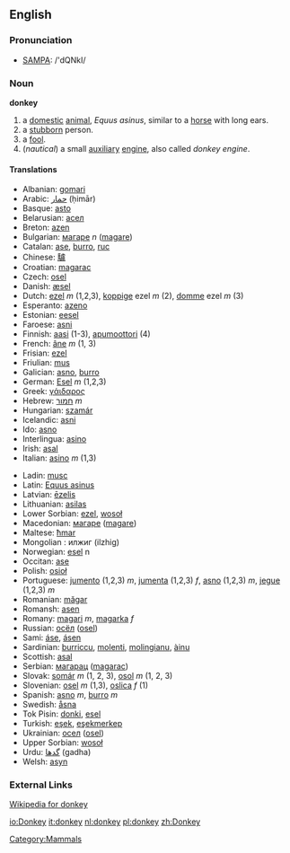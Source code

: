 ==English==
[[Category:Mammals]]

=== Pronunciation ===
*[[w:SAMPA|SAMPA]]: /'dQNkI/

=== Noun ===
'''donkey'''

# a [[domestic]] [[animal]], ''Equus asinus'', similar to a [[horse]] with long ears.
# a [[stubborn]] person.
# a [[fool]].
# (''nautical'') a small [[auxiliary]] [[engine]], also called ''donkey engine''.

==== Translations ====
{{top}}
*Albanian: [[gomari]]
*Arabic: [[حمار]] (ḥimār)
*Basque: [[asto]]
*Belarusian: [[асел]]
*Breton: [[azen]]
*Bulgarian: [[магаре]] ''n'' ([[magare]])
*Catalan: [[ase]], [[burro]], [[ruc]]
*Chinese: [[驢]]
*Croatian: [[magarac]]
*Czech: [[osel]]
*Danish: [[æsel]]
*Dutch: [[ezel]] ''m'' (1,2,3), [[koppige]] ezel ''m'' (2), [[domme]] ezel ''m'' (3)
*Esperanto: [[azeno]]
*Estonian: [[eesel]]
*Faroese: [[asni]]
*Finnish: [[aasi]] (1-3), [[apumoottori]] (4)
*French: [[âne]] ''m'' (1, 3)
*Frisian: [[ezel]]
*Friulian: [[mus]]
*Galician: [[asno]], [[burro]]
*German: [[Esel]] ''m'' (1,2,3)
*Greek: [[γάιδαρος]]
*Hebrew: [[חמור]] ''m''
*Hungarian: [[szamár]]
*Icelandic: [[asni]]
*Ido: [[asno]]
*Interlingua: [[asino]]
*Irish: [[asal]]
*Italian: [[asino]] ''m'' (1,3)
{{mid}}
<!--languages from J to Z go here-->
*Ladin: [[musc]]
*Latin: [[Equus asinus]]
*Latvian: [[ēzelis]]
*Lithuanian: [[asilas]]
*Lower Sorbian: [[ezel]], [[wosoł]]
*Macedonian: [[магаре]] ([[magare]])
*Maltese: [[ħmar]]
*Mongolian : илжиг (ilzhig)
*Norwegian: [[esel]] n
*Occitan: [[ase]]
*Polish: [[osioł]]
*Portuguese: [[jumento]] (1,2,3) ''m'', [[jumenta]] (1,2,3) ''f'', [[asno]] (1,2,3) ''m'', [[jegue]] (1,2,3) ''m''
*Romanian: [[măgar]]
*Romansh: [[asen]]
*Romany: [[magari]] ''m'', [[magarka]] ''f''
*Russian: [[осёл]] ([[osel]]) '' ''
*Sami: [[áse]], [[ásen]]
*Sardinian: [[burriccu]], [[molenti]], [[molingianu]], [[àinu]]
*Scottish: [[asal]]
*Serbian: [[магарац]] ([[magarac]])
*Slovak: [[somár]] ''m'' (1, 2, 3), [[osol]] ''m'' (1, 2, 3)
*Slovenian: [[osel]] ''m'' (1,3), [[oslica]] ''f'' (1)
*Spanish: [[asno]] ''m'', [[burro]] ''m''
*Swedish: [[åsna]]
*Tok Pisin: [[donki]], [[esel]]
*Turkish: [[eşek]], [[eşekmerkep]]
*Ukrainian: [[осел]] ([[osel]])
*Upper Sorbian: [[wosoł]]
*Urdu: [[گدها]] (gadha)
*Welsh: [[asyn]]
{{bottom}}

===External Links===
[[w:donkey|Wikipedia for donkey]]

[[io:Donkey]]
[[it:donkey]]
[[nl:donkey]]
[[pl:donkey]]
[[zh:Donkey]]